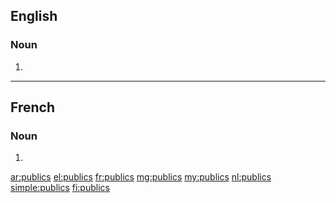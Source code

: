 {{also|públics}}
==English==

===Noun===
{{head|en|plural}}

# {{plural of|public|lang=en}}

----

==French==

===Noun===
{{head|fr|plural|g=m}}

# {{plural of|public|lang=fr}}

[[ar:publics]]
[[el:publics]]
[[fr:publics]]
[[mg:publics]]
[[my:publics]]
[[nl:publics]]
[[simple:publics]]
[[fi:publics]]